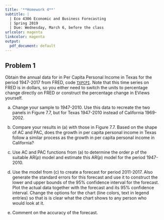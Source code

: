 ```yaml
---
title: '**Homework 4**'
subtitle: |
  | Eco 4306 Economic and Business Forecasting
  | Spring 2019
  | Due: Wednesday, March 6, before the class
urlcolor: magenta
linkcolor: magenta
output:
  pdf_document: default
---
```


\renewcommand{\baselinestretch}{1.15} \selectfont

## **Problem 1** 

Obtain the annual data for \underline{percentage change} in Per Capita Personal Income in Texas for the period 1947-2017 from FRED, code [`TXPCPI`](https://alfred.stlouisfed.org/graph/?g=mZGh). Note that this time series on FRED is in dollars, so you either need to switch the units to percentage change directly on FRED or construct the percentage change in EViews yourself. 

(a) Change your sample to 1947-2010. Use this data to recreate the two panels in Figure 7.7, but for Texas 1947-2010 instead of California 1969-2002. 

(b) Compare your results in (a) with those in Figure 7.7. Based on the shape of AC and PAC, does the growth in per capita personal income in Texas follow a similar process as the growth in per capita personal income in California?

(c) Use AC and PAC functions from (a) to determine the order $p$ of the suitable AR($p$) model and estimate this AR($p$) model for the period 1947-2010.

(d) Use the model from (c) to create a forecast for period 2011-2017. Also generate the standard errors for this forecast and use it to construct the lower and upper bounds of the 95\% confidence interval for the forecast. Plot the actual data together with the forecast and its 95% confidence interval. Change the options for the chart (line colors, text in legend entries) so that is is clear what the chart shows to any person who would look at it.

(e) Comment on the accuracy of the forecast.


<!--

## **Problem 2** 

In class we have constructed a forecast using a model for the percentage change of real GDP from the previous quarter, FRED series `A191RL1Q225SBEA`. Consider now the percentage change of real GDP from the same quarter in the previous year, FRED series `A191RO1Q156NBEA`. 

(a) Create time series plot. 

(b) Create the correlogram, use AC and PAC to determine the order of an appropriate AR model.

(c) Estimate the AR model using ... sample 

(d) Used the model from (c) to create a forecast for the ... sample. Also generate the standard errors for this forecast and use it to construct the lower and upper bounds of the 95\% confidence interval for the forecast. Plot the actual data together with the forecast and its 95% confidence interval. 

(e) Comment on the accuracy of the forecast.

-->
